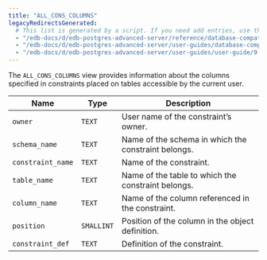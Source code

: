 ```yaml
---
title: "ALL_CONS_COLUMNS"
legacyRedirectsGenerated:
  # This list is generated by a script. If you need add entries, use the `legacyRedirects` key.
  - "/edb-docs/d/edb-postgres-advanced-server/reference/database-compatibility-for-oracle-developers-reference-guide/9.6/Database_Compatibility_for_Oracle_Developers_Reference_Guide.1.108.html"
  - "/edb-docs/d/edb-postgres-advanced-server/user-guides/database-compatibility-for-oracle-developers-guide/9.5/Database_Compatibility_for_Oracle_Developers_Guide.1.226.html"
  - "/edb-docs/d/edb-postgres-advanced-server/user-guides/user-guide/9.5/EDB_Postgres_Enterprise_Guide.1.172.html"
---
```


<div id="all_cons_columns" class="registered_link"></div>

The `ALL_CONS_COLUMNS` view provides information about the columns specified in constraints placed on tables accessible by the current user.

| Name              | Type       | Description                                              |
| ----------------- | ---------- | -------------------------------------------------------- |
| `owner`           | `TEXT`     | User name of the constraint’s owner.                     |
| `schema_name`     | `TEXT`     | Name of the schema in which the constraint belongs.      |
| `constraint_name` | `TEXT`     | Name of the constraint.                                  |
| `table_name`      | `TEXT`     | Name of the table to which the constraint belongs.       |
| `column_name`     | `TEXT`     | Name of the column referenced in the constraint.         |
| `position`        | `SMALLINT` | Position of the column in the object definition.         |
| `constraint_def`  | `TEXT`     | Definition of the constraint.                            |
